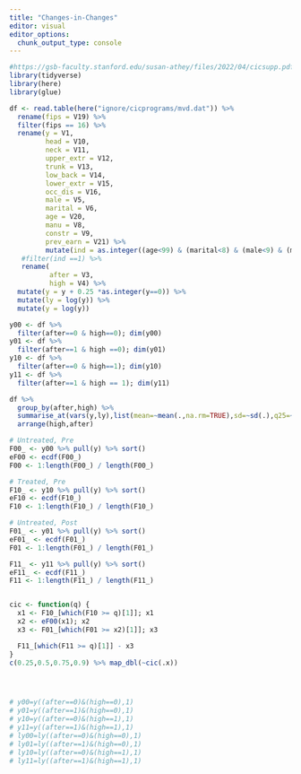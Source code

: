 ```yaml
---
title: "Changes-in-Changes"
editor: visual
editor_options: 
  chunk_output_type: console
---
```


```r
#https://gsb-faculty.stanford.edu/susan-athey/files/2022/04/cicsupp.pdf
library(tidyverse)
library(here)
library(glue)

df <- read.table(here("ignore/cicprograms/mvd.dat")) %>% 
  rename(fips = V19) %>% 
  filter(fips == 16) %>% 
  rename(y = V1,
         head = V10,
         neck = V11, 
         upper_extr = V12,
         trunk = V13,
         low_back = V14,
         lower_extr = V15,
         occ_dis = V16, 
         male = V5,
         marital = V6,
         age = V20,
         manu = V8,
         constr = V9,
         prev_earn = V21) %>% 
         mutate(ind = as.integer((age<99) & (marital<8) & (male<9) & (manu<8) & (constr<8) & (V18<9))) %>% 
   #filter(ind ==1) %>% 
   rename(
          after = V3, 
          high = V4) %>% 
  mutate(y = y + 0.25 *as.integer(y==0)) %>% 
  mutate(ly = log(y)) %>% 
  mutate(y = log(y))

y00 <- df %>% 
  filter(after==0 & high==0); dim(y00)
y01 <- df %>% 
  filter(after==1 & high ==0); dim(y01)
y10 <- df %>% 
  filter(after==0 & high==1); dim(y10)
y11 <- df %>% 
  filter(after==1 & high == 1); dim(y11)

df %>% 
  group_by(after,high) %>% 
  summarise_at(vars(y,ly),list(mean=~mean(.,na.rm=TRUE),sd=~sd(.),q25=~quantile(.,0.25),q50=~quantile(.,0.5),q75=~quantile(.,.75),q90=~quantile(.,0.9))) %>% 
  arrange(high,after)

# Untreated, Pre
F00_ <- y00 %>% pull(y) %>% sort()
eF00 <- ecdf(F00_)
F00 <- 1:length(F00_) / length(F00_)

# Treated, Pre
F10_ <- y10 %>% pull(y) %>% sort()
eF10 <- ecdf(F10_)
F10 <- 1:length(F10_) / length(F10_)

# Untreated, Post
F01_ <- y01 %>% pull(y) %>% sort()
eF01_ <- ecdf(F01_)
F01 <- 1:length(F01_) / length(F01_)

F11_ <- y11 %>% pull(y) %>% sort()
eF11_ <- ecdf(F11_)
F11 <- 1:length(F11_) / length(F11_)


cic <- function(q) {
  x1 <- F10_[which(F10 >= q)[1]]; x1
  x2 <- eF00(x1); x2
  x3 <- F01_[which(F01 >= x2)[1]]; x3

  F11_[which(F11 >= q)[1]] - x3
}
c(0.25,0.5,0.75,0.9) %>% map_dbl(~cic(.x))




# y00=y((after==0)&(high==0),1)
# y01=y((after==1)&(high==0),1)
# y10=y((after==0)&(high==1),1)
# y11=y((after==1)&(high==1),1)
# ly00=ly((after==0)&(high==0),1)
# ly01=ly((after==1)&(high==0),1)
# ly10=ly((after==0)&(high==1),1)
# ly11=ly((after==1)&(high==1),1)

```




